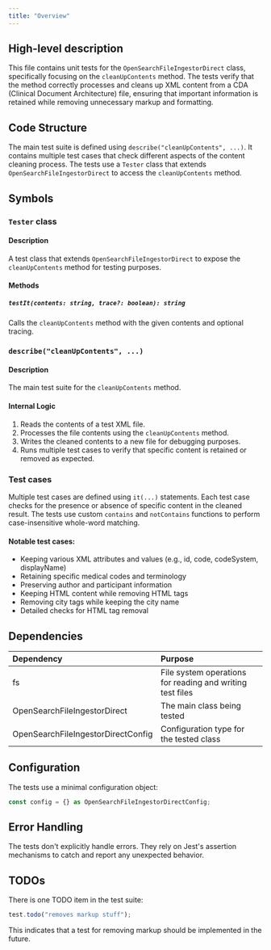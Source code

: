 ```yaml
---
title: "Overview"
---
```


## High-level description
This file contains unit tests for the `OpenSearchFileIngestorDirect` class, specifically focusing on the `cleanUpContents` method. The tests verify that the method correctly processes and cleans up XML content from a CDA (Clinical Document Architecture) file, ensuring that important information is retained while removing unnecessary markup and formatting.

## Code Structure
The main test suite is defined using `describe("cleanUpContents", ...)`. It contains multiple test cases that check different aspects of the content cleaning process. The tests use a `Tester` class that extends `OpenSearchFileIngestorDirect` to access the `cleanUpContents` method.

## Symbols

### `Tester` class
#### Description
A test class that extends `OpenSearchFileIngestorDirect` to expose the `cleanUpContents` method for testing purposes.

#### Methods
##### `testIt(contents: string, trace?: boolean): string`
Calls the `cleanUpContents` method with the given contents and optional tracing.

### `describe("cleanUpContents", ...)`
#### Description
The main test suite for the `cleanUpContents` method.

#### Internal Logic
1. Reads the contents of a test XML file.
2. Processes the file contents using the `cleanUpContents` method.
3. Writes the cleaned contents to a new file for debugging purposes.
4. Runs multiple test cases to verify that specific content is retained or removed as expected.

### Test cases
Multiple test cases are defined using `it(...)` statements. Each test case checks for the presence or absence of specific content in the cleaned result. The tests use custom `contains` and `notContains` functions to perform case-insensitive whole-word matching.

#### Notable test cases:
- Keeping various XML attributes and values (e.g., id, code, codeSystem, displayName)
- Retaining specific medical codes and terminology
- Preserving author and participant information
- Keeping HTML content while removing HTML tags
- Removing city tags while keeping the city name
- Detailed checks for HTML tag removal

## Dependencies
| Dependency | Purpose |
|:-----------|:--------|
| fs | File system operations for reading and writing test files |
| OpenSearchFileIngestorDirect | The main class being tested |
| OpenSearchFileIngestorDirectConfig | Configuration type for the tested class |

## Configuration
The tests use a minimal configuration object:
```typescript
const config = {} as OpenSearchFileIngestorDirectConfig;
```

## Error Handling
The tests don't explicitly handle errors. They rely on Jest's assertion mechanisms to catch and report any unexpected behavior.

## TODOs
There is one TODO item in the test suite:
```typescript
test.todo("removes markup stuff");
```
This indicates that a test for removing markup should be implemented in the future.